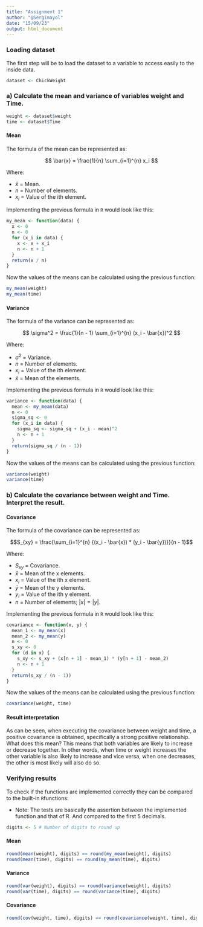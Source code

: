 ```yaml
---
title: "Assignment 1"
author: "@Sergimayol"
date: "15/09/23"
output: html_document
---
```


### Loading dataset

The first step will be to load the dataset to a variable to access easily to the inside data.

```r
dataset <- ChickWeight
```

### a) Calculate the mean and variance of variables weight and Time.

```r
weight <- dataset$weight
time <- dataset$Time
```

#### Mean

The formula of the mean can be represented as:

$$
\bar{x} = \frac{1}{n} \sum_{i=1}^{n} x_i
$$

Where:

- $\bar{x}$ = Mean.
- $n$ = Number of elements.
- $x_i$ = Value of the ith element.

Implementing the previous formula in `R` would look like this:

```r
my_mean <- function(data) {
  x <- 0
  n <- 0
  for (x_i in data) {
    x <- x + x_i
    n <- n + 1
  }
  return(x / n)
}
```

Now the values ​​of the means can be calculated using the previous function:

```r
my_mean(weight)
my_mean(time)
```

#### Variance

The formula of the variance can be represented as:

$$
\sigma^2 = \frac{1}{n - 1} \sum_{i=1}^{n} (x_i - \bar{x})^2
$$

Where:

- $\sigma^2$ = Variance.
- $n$ = Number of elements.
- $x_i$ = Value of the ith element.
- $\bar{x}$ = Mean of the elements.

Implementing the previous formula in `R` would look like this:

```r
variance <- function(data) {
  mean <- my_mean(data)
  n <- 0
  sigma_sq <- 0
  for (x_i in data) {
    sigma_sq <- sigma_sq + (x_i - mean)^2
    n <- n + 1
  }
  return(sigma_sq / (n - 1))
}
```

Now the values ​​of the means can be calculated using the previous function:

```r
variance(weight)
variance(time)
```

### b) Calculate the covariance between weight and Time. Interpret the result.

#### Covariance

The formula of the covariance can be represented as:

$$S_{xy} = \frac{\sum_{i=1}^{n} {(x_i - \bar{x}) * (y_i - \bar{y})}}{n - 1}$$

Where:

- $S_{xy}$ = Covariance.
- $\bar{x}$ = Mean of the x elements.
- $x_i$ = Value of the ith x element.
- $\bar{y}$ = Mean of the y elements.
- $y_i$ = Value of the ith y element.
- $n$ = Number of elements; $|x|=|y|$.

Implementing the previous formula in `R` would look like this:

```r
covariance <- function(x, y) {
  mean_1 <- my_mean(x)
  mean_2 <- my_mean(y)
  n <- 0
  s_xy <- 0
  for (d in x) {
    s_xy <- s_xy + (x[n + 1] - mean_1) * (y[n + 1] - mean_2)
    n <- n + 1
  }
  return(s_xy / (n - 1))
}
```

Now the values ​​of the means can be calculated using the previous function:

```r
covariance(weight, time)
```

#### Result interpretation

As can be seen, when executing the covariance between weight and time, a positive covariance is obtained, specifically a strong positive relationship. What does this mean? This means that both variables are likely to increase or decrease together. In other words, when time or weight increases the other variable is also likely to increase and vice versa, when one decreases, the other is most likely will also do so.

### Verifying results

To check if the functions are implemented correctly they can be compared to the built-in `R`functions:

- Note: The tests are basically the assertion between the implemented function and that of R. And compared to the first 5 decimals.

```r
digits <- 5 # Number of digits to round up
```

#### Mean

```r
round(mean(weight), digits) == round(my_mean(weight), digits)
round(mean(time), digits) == round(my_mean(time), digits)
```

#### Variance

```r
round(var(weight), digits) == round(variance(weight), digits)
round(var(time), digits) == round(variance(time), digits)
```

#### Covariance

```r
round(cov(weight, time), digits) == round(covariance(weight, time), digits)
```
